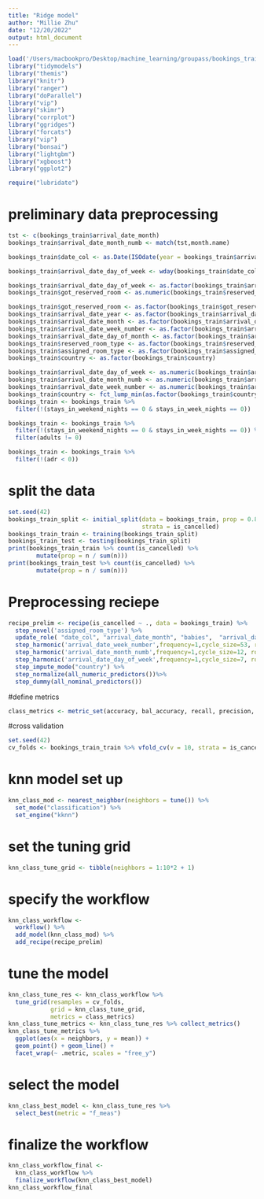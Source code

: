 ```yaml
---
title: "Ridge model"
author: "Millie Zhu"
date: "12/20/2022"
output: html_document
---
```


```r
load('/Users/macbookpro/Desktop/machine_learning/groupass/bookings_train.RData')
library("tidymodels")
library("themis")
library("knitr")
library("ranger")
library("doParallel")
library("vip")
library("skimr")
library("corrplot")
library("ggridges")
library("forcats")
library("vip")
library("bonsai")
library("lightgbm")
library("xgboost")
library("ggplot2")

require("lubridate")

```
# preliminary data preprocessing
```r
tst <- c(bookings_train$arrival_date_month)
bookings_train$arrival_date_month_numb <- match(tst,month.name)

bookings_train$date_col <- as.Date(ISOdate(year = bookings_train$arrival_date_year, month = bookings_train$arrival_date_month_numb, day = bookings_train$arrival_date_day_of_month))

bookings_train$arrival_date_day_of_week <- wday(bookings_train$date_col)

bookings_train$arrival_date_day_of_week <- as.factor(bookings_train$arrival_date_day_of_week)
bookings_train$got_reserved_room <- as.numeric(bookings_train$reserved_room_type == bookings_train$assigned_room_type)

bookings_train$got_reserved_room <- as.factor(bookings_train$got_reserved_room)
bookings_train$arrival_date_year <- as.factor(bookings_train$arrival_date_year)
bookings_train$arrival_date_month <- as.factor(bookings_train$arrival_date_month)
bookings_train$arrival_date_week_number <- as.factor(bookings_train$arrival_date_week_number)
bookings_train$arrival_date_day_of_month <- as.factor(bookings_train$arrival_date_day_of_month)
bookings_train$reserved_room_type <- as.factor(bookings_train$reserved_room_type)
bookings_train$assigned_room_type <- as.factor(bookings_train$assigned_room_type)
bookings_train$country <- as.factor(bookings_train$country)

bookings_train$arrival_date_day_of_week <- as.numeric(bookings_train$arrival_date_day_of_week)
bookings_train$arrival_date_month_numb <- as.numeric(bookings_train$arrival_date_month_numb)
bookings_train$arrival_date_week_number <- as.numeric(bookings_train$arrival_date_week_number)
bookings_train$country <- fct_lump_min(as.factor(bookings_train$country), min=200, other_level = "Other")
bookings_train <- bookings_train %>% 
  filter(!(stays_in_weekend_nights == 0 & stays_in_week_nights == 0))

bookings_train <- bookings_train %>% 
  filter(!(stays_in_weekend_nights == 0 & stays_in_week_nights == 0)) %>% 
  filter(adults != 0)

bookings_train <- bookings_train %>% 
  filter(!(adr < 0))

```

# split the data

```r
set.seed(42)
bookings_train_split <- initial_split(data = bookings_train, prop = 0.80, 
                                      strata = is_cancelled)
bookings_train_train <- training(bookings_train_split)
bookings_train_test <- testing(bookings_train_split)
print(bookings_train_train %>% count(is_cancelled) %>% 
        mutate(prop = n / sum(n)))
print(bookings_train_test %>% count(is_cancelled) %>% 
        mutate(prop = n / sum(n)))
```
# Preprocessing reciepe

```r
recipe_prelim <- recipe(is_cancelled ~ ., data = bookings_train) %>% 
  step_novel('assigned_room_type') %>%
  update_role( "date_col", "arrival_date_month", "babies",  "arrival_date_day_of_month", "days_in_waiting_list", new_role = "metadata") %>%
  step_harmonic('arrival_date_week_number',frequency=1,cycle_size=53, role='predictor') %>%
  step_harmonic('arrival_date_month_numb',frequency=1,cycle_size=12, role='predictor') %>%   
  step_harmonic('arrival_date_day_of_week',frequency=1,cycle_size=7, role='predictor') %>%   
  step_impute_mode("country") %>%
  step_normalize(all_numeric_predictors())%>%
  step_dummy(all_nominal_predictors())
```
#define metrics
```r
class_metrics <- metric_set(accuracy, bal_accuracy, recall, precision, f_meas, specificity)
```

#cross validation
```r
set.seed(42)
cv_folds <- bookings_train_train %>% vfold_cv(v = 10, strata = is_cancelled)
```

# knn model set up
```r
knn_class_mod <- nearest_neighbor(neighbors = tune()) %>% 
  set_mode("classification") %>% 
  set_engine("kknn")
```
# set the tuning grid
```r
knn_class_tune_grid <- tibble(neighbors = 1:10*2 + 1)
```
# specify the workflow
```r
knn_class_workflow <-
  workflow() %>% 
  add_model(knn_class_mod) %>% 
  add_recipe(recipe_prelim)
```
# tune the model
```r
knn_class_tune_res <- knn_class_workflow %>% 
  tune_grid(resamples = cv_folds, 
            grid = knn_class_tune_grid,
            metrics = class_metrics)
knn_class_tune_metrics <- knn_class_tune_res %>% collect_metrics()
knn_class_tune_metrics %>% 
  ggplot(aes(x = neighbors, y = mean)) + 
  geom_point() + geom_line() + 
  facet_wrap(~ .metric, scales = "free_y")
```
# select the model 
```r
knn_class_best_model <- knn_class_tune_res %>% 
  select_best(metric = "f_meas")
```

# finalize the workflow
```r
knn_class_workflow_final <- 
  knn_class_workflow %>% 
  finalize_workflow(knn_class_best_model)
knn_class_workflow_final
```

